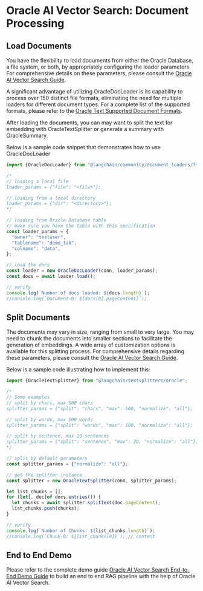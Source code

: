 # Oracle AI Vector Search: Document Processing

## Load Documents

You have the flexibility to load documents from either the Oracle Database, a file system, or both, by appropriately configuring the loader parameters. For comprehensive details on these parameters, please consult the [Oracle AI Vector Search Guide](https://www.oracle.com/pls/topic/lookup?ctx=dblatest&id=GUID-73397E89-92FB-48ED-94BB-1AD960C4EA1F).

A significant advantage of utilizing OracleDocLoader is its capability to process over 150 distinct file formats, eliminating the need for multiple loaders for different document types. For a complete list of the supported formats, please refer to the [Oracle Text Supported Document Formats](https://www.oracle.com/pls/topic/lookup?ctx=dblatest&id=GUID-2EC9C942-0989-4FEE-909A-3575349AC706).

After loading the documents, you can may want to split the text for embedding with OracleTextSplitter or generate a summary with OracleSummary.

Below is a sample code snippet that demonstrates how to use OracleDocLoader

```typescript
import {OracleDocLoader} from "@langchain/community/document_loaders/fs/oracle";

/*
// loading a local file
loader_params = {"file": "<file>"};

// loading from a local directory
loader_params = {"dir": "<directory>"};
*/

// loading from Oracle Database table
// make sure you have the table with this specification
const loader_params = {
  "owner": "testuser",
  "tablename": "demo_tab",
  "colname": "data",
};

// load the docs
const loader = new OracleDocLoader(conn, loader_params);
const docs = await loader.load();

// verify
console.log(`Number of docs loaded: ${docs.length}`);
//console.log(`Document-0: ${docs[0].pageContent}`);
```

## Split Documents

The documents may vary in size, ranging from small to very large. You may need to chunk the documents into smaller sections to facilitate the generation of embeddings. A wide array of customization options is available for this splitting process. For comprehensive details regarding these parameters, please consult the [Oracle AI Vector Search Guide](https://www.oracle.com/pls/topic/lookup?ctx=dblatest&id=GUID-4E145629-7098-4C7C-804F-FC85D1F24240).

Below is a sample code illustrating how to implement this:

```typescript
import {OracleTextSplitter} from "@langchain/textsplitters/oracle";

/*
// Some examples
// split by chars, max 500 chars
splitter_params = {"split": "chars", "max": 500, "normalize": "all"};

// split by words, max 100 words
splitter_params = {"split": "words", "max": 100, "normalize": "all"};

// split by sentence, max 20 sentences
splitter_params = {"split": "sentence", "max": 20, "normalize": "all"};
*/

// split by default parameters
const splitter_params = {"normalize": "all"};

// get the splitter instance
const splitter = new OracleTextSplitter(conn, splitter_params);

let list_chunks = [];
for (let[, doc]of docs.entries()) {
  let chunks = await splitter.splitText(doc.pageContent);
  list_chunks.push(chunks);
}

// verify
console.log(`Number of Chunks: ${list_chunks.length}`);
//console.log(`Chunk-0: ${list_chunks[0]}`); // content
```

## End to End Demo

Please refer to the complete demo guide [Oracle AI Vector Search End-to-End Demo Guide](https://github.com/langchain-ai/langchainjs/tree/main/cookbook/oracleai.mdx) to build an end to end RAG pipeline with the help of Oracle AI Vector Search.
